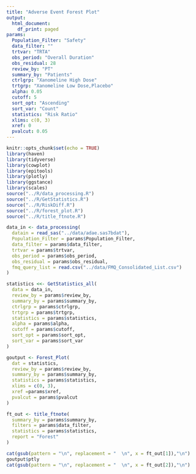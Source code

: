 ```yaml
---
title: "Adverse Event Forest Plot"
output:
  html_document:
    df_print: paged
params:
  Population_Filter: "Safety"
  data_filter: ""
  trtvar: "TRTA"
  obs_period: "Overall Duration"
  obs_residual: 28
  review_by: "PT"
  summary_by: "Patients"
  ctrlgrp: "Xanomeline High Dose"
  trtgrp: "Xanomeline Low Dose,Placebo"
  alpha: 0.05
  cutoff: 5
  sort_opt: "Ascending"
  sort_var: "Count"
  statistics: "Risk Ratio"
  xlims: c(0, 3)
  xref: 0
  pvalcut: 0.05
---
```


```r
knitr::opts_chunk$set(echo = TRUE)
library(haven)
library(tidyverse)
library(cowplot)
library(epitools)
library(plotly)
library(ggstance)
library(scales)
source("../R/data_processing.R")
source("../R/GetStatistics.R")
source("../R/RiskDiff.R")
source("../R/forest_plot.R")
source("../R/title_ftnote.R")
```


```r

data_in <- data_processing(
  datain = read_sas("../data/adae.sas7bdat"),
  Population_Filter = params$Population_Filter,
  data_filter = params$data_filter,
  trtvar = params$trtvar,
  obs_period = params$obs_period,
  obs_residual = params$obs_residual,
  fmq_query_list = read.csv("../data/FMQ_Consolidated_List.csv")
)

statistics <<- GetStatistics_all(
  data = data_in,
  review_by = params$review_by,
  summary_by = params$summary_by,
  ctrlgrp = params$ctrlgrp,
  trtgrp = params$trtgrp,
  statistics = params$statistics,
  alpha = params$alpha,
  cutoff = params$cutoff,
  sort_opt = params$sort_opt,
  sort_var = params$sort_var
)

goutput <- Forest_Plot(
  dat = statistics,
  review_by = params$review_by,
  summary_by = params$summary_by,
  statistics = params$statistics,
  xlims = c(0, 3),
  xref =params$xref,
  pvalcut = params$pvalcut
)

ft_out <- title_ftnote(
  summary_by = params$summary_by,
  filters = params$data_filter,
  statistics = params$statistics,
  report = "Forest"
)
```



```r

cat(gsub(pattern = "\n", replacement = "  \n", x = ft_out[1]),"\n")
goutput$ptly
cat(gsub(pattern = "\n", replacement = "  \n", x = ft_out[2]),"\n")
```

